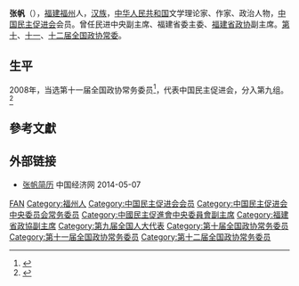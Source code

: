{{Other uses|张帆}}
'''张帆'''（{{bd|1957年||}}），[[福建省|福建]][[福州市|福州]]人，[[汉族|汉族]]，[[中华人民共和国|中华人民共和国]]文学理论家、作家、政治人物，[[中国民主促进会|中国民主促进会]]会员。曾任民进中央副主席、福建省委主委、[[中国人民政治协商会议福建省委员会|福建省政协]]副主席。[[中国人民政治协商会议第十届全国委员会委员名单|第十]]、[[中国人民政治协商会议第十一届全国委员会委员名单|十一]]、[[中国人民政治协商会议第十二届全国委员会委员名单|十二届全国政协常委]]。

== 生平 ==
2008年，当选第十一届全国政协常务委员<ref>{{cite news|title=第十一届全国政协委员名单|url=http://www.indaa.com.cn/zt/2009qglh/zxzs/200903/t20090303_127573.html|accessdate=2013-04-09|newspaper=新华社北京1月25日电 中国人民政治协商会议第十一届全国委员会委员名单(共2237人，2008年1月25日政协第十届全国委员会常务委员会第二十次会议通过)|date=2008年1月25日|deadurl=yes|archiveurl=https://web.archive.org/web/20130928014403/http://www.indaa.com.cn/zt/2009qglh/zxzs/200903/t20090303_127573.html|archivedate=2013年9月28日}}</ref>，代表中国民主促进会，分入第九组。<ref>{{cite news|title=全国政协信息-张帆|url=http://www.cppcc.gov.cn/CMS/wylibary/showJcwyxtInfoWylibary.action?tabJcwyxt.guid=11W0003000&wytype=wjwy|accessdate=2013-04-09|newspaper=全国政协委员会|archive-date=2019-08-05|archive-url=https://web.archive.org/web/20190805093102/http://www.cppcc.gov.cn/CMS/wylibary/showJcwyxtInfoWylibary.action?tabJcwyxt.guid=11W0003000&wytype=wjwy}}</ref>

== 參考文獻 ==
{{reflist}}

== 外部链接 ==
* [http://district.ce.cn/zt/rwk/sf/fj/rs/201302/27/t20130227_24149360.shtml 张帆简历] {{Wayback|url=http://district.ce.cn/zt/rwk/sf/fj/rs/201302/27/t20130227_24149360.shtml |date=20210106145210 }} 中国经济网 2014-05-07

{{China-poli-bio-stub}}
{{中国民主促进会第十一届中央委员会}}
{{中国民主促进会第十二届中央委员会}}
{{中国民主促进会第十三届中央委员会}}
{{中国文学艺术界联合会第九届全国委员会}}
{{中国文学艺术界联合会第十届全国委员会}}

{{Authority control}}
{{DEFAULTSORT:Zhang张}}
[[Category:张姓|FAN]]
[[Category:福州人|Category:福州人]]
[[Category:中国民主促进会会员|Category:中国民主促进会会员]]
[[Category:中国民主促进会中央委员会常务委员|Category:中国民主促进会中央委员会常务委员]]
[[Category:中國民主促進會中央委員會副主席|Category:中國民主促進會中央委員會副主席]]
[[Category:福建省政協副主席|Category:福建省政協副主席]]
[[Category:第九届全国人大代表|Category:第九届全国人大代表]]
[[Category:第十届全国政协常务委员|Category:第十届全国政协常务委员]]
[[Category:第十一届全国政协常务委员|Category:第十一届全国政协常务委员]]
[[Category:第十二届全国政协常务委员|Category:第十二届全国政协常务委员]]